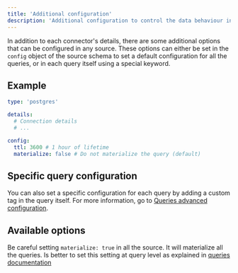 ```yaml
---
title: 'Additional configuration'
description: 'Additional configuration to control the data behaviour in Latitude.'
---
```


In addition to each connector's details, there are some additional options that can be configured in any source. These options can either be set in the `config` object of the source schema
to set a default configuration for all the queries, or in each query itself using a special keyword.

## Example

```yaml
type: 'postgres'

details:
  # Connection details
  # ...

config:
  ttl: 3600 # 1 hour of lifetime
  materialize: false # Do not materialize the query (default)
```

## Specific query configuration

You can also set a specific configuration for each query by adding a custom tag in the query itself. For more information, go to [Queries advanced configuration](/queries/advanced/config).

## Available options

<QueryConfigDocs />

<Warning>Be careful setting `materialize: true` in all the source. It will materialize all the queries. Is better to set this setting at query level as explained in [queries documentation](/queries/advanced/config)</Warning>
